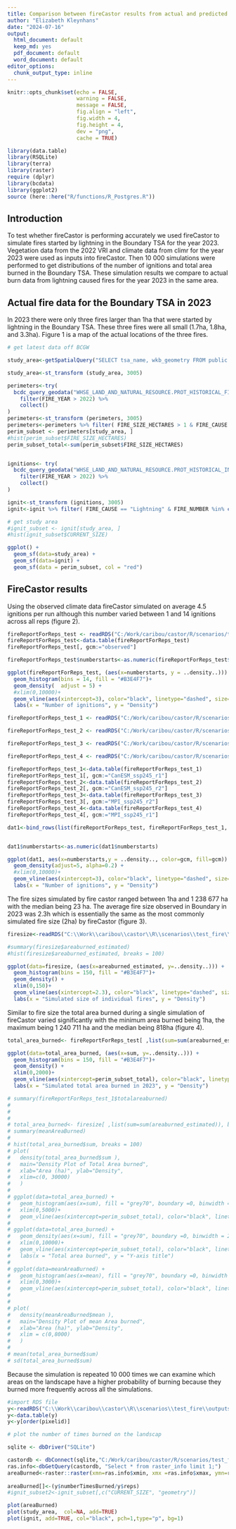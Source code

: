 ```yaml
---
title: Comparison between fireCastor results from actual and predicted climate and actual number of fires in the Boundary TSA for the year 2023
author: "Elizabeth Kleynhans"
date: "2024-07-16"
output:
  html_document: default
  keep_md: yes
  pdf_document: default
  word_document: default
editor_options:
  chunk_output_type: inline
---
```


```r
knitr::opts_chunk$set(echo = FALSE,
                      warning = FALSE,
                      message = FALSE,
                      fig.align = "left",
                      fig.width = 4, 
                      fig.height = 4, 
                      dev = "png",
                      cache = TRUE)
```


```r

library(data.table)
library(RSQLite)
library(terra)
library(raster)
require (dplyr)
library(bcdata)
library(ggplot2)
source (here::here("R/functions/R_Postgres.R"))
```

## Introduction
To test whether fireCastor is performing accurately we used fireCastor to simulate fires started by lightning in the Boundary TSA for the year 2023. Vegetation data from the 2022 VRI and climate data from climr for the year 2023 were used as inputs into fireCastor. Then 10 000 simulations were performed to get distributions of the number of ignitions and total area burned in the Boundary TSA. These simulation results we compare to actual burn data from lightning caused fires for the year 2023 in the same area. 

## Actual fire data for the Boundary TSA in 2023

In 2023 there were only three fires larger than 1ha that were started by lightning in the Boundary TSA. These three fires were all small (1.7ha, 1.8ha, and 3.3ha). Figure 1 is a map of the actual locations of the three fires. 
```r
# get latest data off BCGW

study_area<-getSpatialQuery("SELECT tsa_name, wkb_geometry FROM public.boundary_tsa where tsa_name in ('Boundary TSA')")

study_area<-st_transform (study_area, 3005)

perimeters<-try(
  bcdc_query_geodata("WHSE_LAND_AND_NATURAL_RESOURCE.PROT_HISTORICAL_FIRE_POLYS_SP") %>%
    filter(FIRE_YEAR > 2022) %>%
    collect()
)
perimeters<-st_transform (perimeters, 3005)
perimeters<-perimeters %>% filter( FIRE_SIZE_HECTARES > 1 & FIRE_CAUSE == "Lightning")
perim_subset <- perimeters[study_area, ]
#hist(perim_subset$FIRE_SIZE_HECTARES)
perim_subset_total<-sum(perim_subset$FIRE_SIZE_HECTARES)


ignitions<- try(
  bcdc_query_geodata("WHSE_LAND_AND_NATURAL_RESOURCE.PROT_HISTORICAL_INCIDENTS_SP") %>%
    filter(FIRE_YEAR > 2022) %>%
    collect()
)

ignit<-st_transform (ignitions, 3005)
ignit<-ignit %>% filter( FIRE_CAUSE == "Lightning" & FIRE_NUMBER %in% c("N52826","N60465", "N62590"))

# get study area
#ignit_subset <- ignit[study_area, ]
#hist(ignit_subset$CURRENT_SIZE)

ggplot() +
  geom_sf(data=study_area) + 
  geom_sf(data=ignit) +
  geom_sf(data = perim_subset, col = "red")

```
## FireCastor results

Using the observed climate data fireCastor simulated on average 4.5 ignitions per run although this number varied between 1 and 14 ignitions across all reps (figure 2).  

```r
fireReportForReps_test <- readRDS("C:/Work/caribou/castor/R/scenarios/test_fire/outputs/fireReportForReps_test_1.rds")
fireReportForReps_test<-data.table(fireReportForReps_test)
fireReportForReps_test[, gcm:="observed"]

fireReportForReps_test$numberstarts<-as.numeric(fireReportForReps_test$numberstarts)

ggplot(fireReportForReps_test, (aes(x=numberstarts, y = ..density..))) +
  geom_histogram(bins = 14, fill = "#B3E4F7")+
  geom_density(  adjust = 5) + 
  #xlim(0,10000)+
  geom_vline(aes(xintercept=3), color="black", linetype="dashed", size=0.75) +
  labs(x = "Number of ignitions", y = "Density")
```

```r
fireReportForReps_test_1 <- readRDS("C:/Work/caribou/castor/R/scenarios/test_fire/CanESM_ssp245_boundaryTSA/outputs/fireReportForReps_CanESM_ssp245_r1i1p1f1_1.rds")

fireReportForReps_test_2 <- readRDS("C:/Work/caribou/castor/R/scenarios/test_fire/CanESM_ssp245_boundaryTSA/outputs/fireReportForReps_CanESM_ssp245_r2i1p1f1_1.rds")

fireReportForReps_test_3 <- readRDS("C:/Work/caribou/castor/R/scenarios/test_fire/mpi_ssp245_boundaryTSA/outputs/fireReportForReps_MPI_ssp245_r2i1p1f1_1.rds")

fireReportForReps_test_4 <- readRDS("C:/Work/caribou/castor/R/scenarios/test_fire/mpi_ssp245_boundaryTSA/outputs/fireReportForReps_MPI_ssp245_r1i1p1f1_1.rds")

fireReportForReps_test_1<-data.table(fireReportForReps_test_1)
fireReportForReps_test_1[, gcm:="CanESM_ssp245_r1"]
fireReportForReps_test_2<-data.table(fireReportForReps_test_2)
fireReportForReps_test_2[, gcm:="CanESM_ssp245_r2"]
fireReportForReps_test_3<-data.table(fireReportForReps_test_3)
fireReportForReps_test_3[, gcm:="MPI_ssp245_r2"]
fireReportForReps_test_4<-data.table(fireReportForReps_test_4)
fireReportForReps_test_4[, gcm:="MPI_ssp245_r1"]

dat1<-bind_rows(list(fireReportForReps_test, fireReportForReps_test_1, fireReportForReps_test_2, fireReportForReps_test_3, fireReportForReps_test_4))


dat1$numberstarts<-as.numeric(dat1$numberstarts)

ggplot(dat1, aes(x=numberstarts,y = ..density.., color=gcm, fill=gcm)) +
  geom_density(adjust=5, alpha=0.2) + 
  #xlim(0,10000)+
  geom_vline(aes(xintercept=3), color="black", linetype="dashed", size=0.75) +
  labs(x = "Number of ignitions", y = "Density")


```

The fire sizes simulated by fire castor ranged between 1ha and 1 238 677 ha with the median being 23 ha. The average fire size observed in Boundary in 2023 was 2.3h which is essentially the same as the most commonly simulated fire size (2ha) by fireCastor (figure 3).
```r
firesize<-readRDS("C:\\Work\\caribou\\castor\\R\\scenarios\\test_fire\\outputs\\perFireReportForReps_test_1.rds")

#summary(firesize$areaburned_estimated)
#hist(firesize$areaburned_estimated, breaks = 100)

ggplot(data=firesize, (aes(x=areaburned_estimated, y=..density..))) +  
  geom_histogram(bins = 150, fill = "#B3E4F7")+
  geom_density() + 
  xlim(0,150)+
  geom_vline(aes(xintercept=2.3), color="black", linetype="dashed", size=0.75) +
  labs(x = "Simulated size of individual fires", y = "Density")

```

Similar to fire size the total area burned during a single simulation of fireCastor varied significantly with the minimum area burned being 1ha, the maximum being 1 240 711 ha and the median being 818ha (figure 4).  
```r


total_area_burned<- fireReportForReps_test[ ,list(sum=sum(areaburned_estimated)), by=rep]

ggplot(data=total_area_burned, (aes(x=sum, y=..density..))) +  
  geom_histogram(bins = 150, fill = "#B3E4F7")+
  geom_density() + 
  xlim(0,2000)+
  geom_vline(aes(xintercept=perim_subset_total), color="black", linetype="dashed", size=0.75) +
  labs(x = "Simulated total area burned in 2023", y = "Density")

# summary(fireReportForReps_test_1$totalareaburned)
# 
# 
# 
# total_area_burned<- firesize[ ,list(sum=sum(areaburned_estimated)), by=rep]
# summary(meanAreaBurned)
# 
# hist(total_area_burned$sum, breaks = 100)
# plot(
#   density(total_area_burned$sum ), 
#   main="Density Plot of Total Area burned",
#   xlab="Area (ha)", ylab="Density",
#   xlim=c(0, 30000)
#   )
# 
# ggplot(data=total_area_burned) +    
#   geom_histogram(aes(x=sum), fill = "grey70", boundary =0, binwidth = 20) + 
#   xlim(0,5000)+
#   geom_vline(aes(xintercept=perim_subset_total), color="black", linetype="dashed", size=0.75)
# 
# ggplot(data=total_area_burned) +    
#   geom_density(aes(x=sum), fill = "grey70", boundary =0, binwidth = 20) + 
#   xlim(0,10000)+
#   geom_vline(aes(xintercept=perim_subset_total), color="black", linetype="dashed", size=0.75) +
#   labs(x = "Total area burned", y = "Y-axis title")
# 
# ggplot(data=meanAreaBurned) +    
#   geom_histogram(aes(x=mean), fill = "grey70", boundary =0, binwidth = 20) + 
#   xlim(0,3000)+
#   geom_vline(aes(xintercept=perim_subset_total), color="black", linetype="dashed", size=0.75)
#   
# 
# plot(
#   density(meanAreaBurned$mean ), 
#   main="Density Plot of mean Area burned",
#   xlab="Area (ha)", ylab="Density",
#   xlim = c(0,8000)
#   )
# 
# mean(total_area_burned$sum)
# sd(total_area_burned$sum)


```


Because the simulation is repeated 10 000 times we can examine which areas on the landscape have a higher probability of burning because they burned more frequently across all the simulations. 

```r
#import RDS file
y<-readRDS("C:\\Work\\caribou\\castor\\R\\scenarios\\test_fire\\outputs\\firedisturbanceTableForReps_1.rds")
y<-data.table(y)
y<-y[order(pixelid)]

# plot the number of times burned on the landscap

sqlite <- dbDriver("SQLite")

castordb <- dbConnect(sqlite,"C:/Work/caribou/castor/R/scenarios/test_fire/boundary_tsa_fire_test_12July24_castordb.sqlite")
ras.info<-dbGetQuery(castordb, "Select * from raster_info limit 1;")
areaBurned<-raster::raster(xmn=ras.info$xmin, xmx =ras.info$xmax, ymn=ras.info$ymin, ymx=ras.info$ymax, nrow = ras.info$nrow, ncol = ras.info$ncell/ras.info$nrow,crs="+proj=aea +lat_0=45 +lon_0=-126 +lat_1=50 +lat_2=58.5 +x_0=1000000 +y_0=0 +datum=NAD83 +units=m +no_defs", vals =0)
    
areaBurned[]<-(y$numberTimesBurned/y$reps)
#ignit_subset2<-ignit_subset[,c("CURRENT_SIZE", "geometry")]

plot(areaBurned)
plot(study_area,  col=NA, add=TRUE)
plot(ignit, add=TRUE, col="black", pch=1,type="p", bg=1)

```